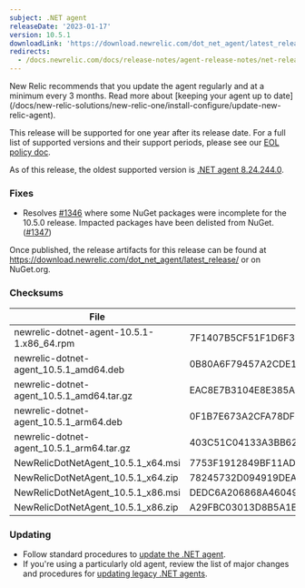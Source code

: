 ```yaml
---
subject: .NET agent
releaseDate: '2023-01-17'
version: 10.5.1
downloadLink: 'https://download.newrelic.com/dot_net_agent/latest_release'
redirects:
  - /docs.newrelic.com/docs/release-notes/agent-release-notes/net-release-notes/net-agent-1051
---
```


<Callout variant="important">
New Relic recommends that you update the agent regularly and at a minimum every 3 months. Read more about [keeping your agent up to date](/docs/new-relic-solutions/new-relic-one/install-configure/update-new-relic-agent).

This release will be supported for one year after its release date. For a full list of supported versions and their support periods, please see our [EOL policy doc](/docs/apm/agents/net-agent/getting-started/net-agent-eol-policy).

As of this release, the oldest supported version is [.NET agent 8.24.244.0](/docs/release-notes/agent-release-notes/net-release-notes/agent-8242440).
</Callout>

### Fixes
* Resolves [#1346](https://github.com/newrelic/newrelic-dotnet-agent/issues/1346) where some NuGet packages were incomplete for the 10.5.0 release. Impacted packages have been delisted from NuGet. ([#1347](https://github.com/newrelic/newrelic-dotnet-agent/pull/1347))

Once published, the release artifacts for this release can be found at https://download.newrelic.com/dot_net_agent/latest_release/ or on NuGet.org.

### Checksums
| File | SHA - 256  Hash |
| ---| ---|
| newrelic-dotnet-agent-10.5.1-1.x86_64.rpm | 7F1407B5CF51F1D6F32FE7EC63FF06DB401554BD9C4C2337EDA2AE43FCB46EBF |
| newrelic-dotnet-agent_10.5.1_amd64.deb | 0B80A6F79457A2CDE1DB2B9C49002B31FE8CB6EB529161752FB9A389B7CDDE09 |
| newrelic-dotnet-agent_10.5.1_amd64.tar.gz | EAC8E7B3104E8E385AED5D5038A0AB250E6AAE174EC7CD2432D35CDFAA931EF3 |
| newrelic-dotnet-agent_10.5.1_arm64.deb | 0F1B7E673A2CFA78DF87DC677E9E35CC7DF88CC4D510284E7EC777494F4A872B |
| newrelic-dotnet-agent_10.5.1_arm64.tar.gz | 403C51C04133A3BB62203988B404B6C1509456AE83646FDB034F5DD3B4E2B9CA |
| NewRelicDotNetAgent_10.5.1_x64.msi | 7753F1912849BF11ADDA71D5BD00539D6E49A46ABFD80CF357C65CC244DAC1C6 |
| NewRelicDotNetAgent_10.5.1_x64.zip | 78245732D094919DEA264C0B793601E630220984A66E54567CEABB2220C4E00D |
| NewRelicDotNetAgent_10.5.1_x86.msi | DEDC6A206868A460496435676EEF37D9A1FC319B96282F0FB9F7CC6D0E6119D4 |
| NewRelicDotNetAgent_10.5.1_x86.zip | A29FBC03013D8B5A1EB81B3AB7838AF19309BC96314C733E7882061BEFFE1272 |

### Updating

* Follow standard procedures to [update the .NET agent](/docs/agents/net-agent/installation-configuration/update-net-agent).
* If you're using a particularly old agent, review the list of major changes and procedures for [updating legacy .NET agents](/docs/agents/net-agent/troubleshooting/upgrade-legacy-net-agents).
